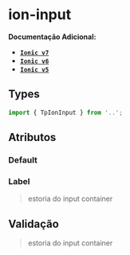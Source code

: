 
<Meta of={inputStories} />

# ion-input

**Documentação Adicional:**

- **[`Ionic v7`](https://ionicframework.com/docs/api/input)**
- **[`Ionic v6`](https://ionicframework.com/docs/v6/api/input)**
- **[`Ionic v5`](https://ionicframework.com/docs/v5/api/input)**

## Types

```ts
import { TpIonInput } from '..';
```

## Atributos

### Default

<Canvas of={inputStories.Default} />

<Controls of={inputStories.Default} />

### Label

> estoria do input container

## Validação

> estoria do input container
